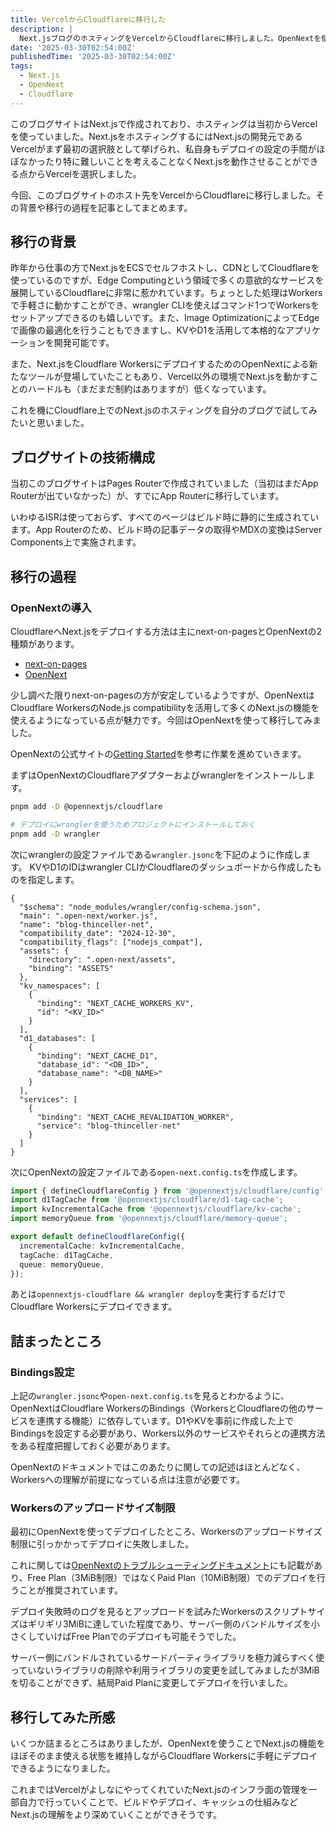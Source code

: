 ```yaml
---
title: VercelからCloudflareに移行した
description: |
  Next.jsブログのホスティングをVercelからCloudflareに移行しました。OpenNextを使った手順や、詰まったところをまとめます。
date: '2025-03-30T02:54:00Z'
publishedTime: '2025-03-30T02:54:00Z'
tags:
  - Next.js
  - OpenNext
  - Cloudflare
---
```


このブログサイトはNext.jsで作成されており、ホスティングは当初からVercelを使っていました。Next.jsをホスティングするにはNext.jsの開発元であるVercelがまず最初の選択肢として挙げられ、私自身もデプロイの設定の手間がほぼなかったり特に難しいことを考えることなくNext.jsを動作させることができる点からVercelを選択しました。

今回、このブログサイトのホスト先をVercelからCloudflareに移行しました。その背景や移行の過程を記事としてまとめます。

## 移行の背景

昨年から仕事の方でNext.jsをECSでセルフホストし、CDNとしてCloudflareを使っているのですが、Edge Computingという領域で多くの意欲的なサービスを展開しているCloudflareに非常に惹かれています。ちょっとした処理はWorkersで手軽さに動かすことができ、wrangler CLIを使えばコマンド1つでWorkersをセットアップできるのも嬉しいです。また、Image OptimizationによってEdgeで画像の最適化を行うこともできますし、KVやD1を活用して本格的なアプリケーションを開発可能です。

また、Next.jsをCloudflare WorkersにデプロイするためのOpenNextによる新たなツールが登場していたこともあり、Vercel以外の環境でNext.jsを動かすことのハードルも（まだまだ制約はありますが）低くなっています。

これを機にCloudflare上でのNext.jsのホスティングを自分のブログで試してみたいと思いました。

## ブログサイトの技術構成

当初このブログサイトはPages Routerで作成されていました（当初はまだApp Routerが出ていなかった）が、すでにApp Routerに移行しています。

いわゆるISRは使っておらず、すべてのページはビルド時に静的に生成されています。App Routerのため、ビルド時の記事データの取得やMDXの変換はServer Components上で実施されます。

## 移行の過程

### OpenNextの導入

CloudflareへNext.jsをデプロイする方法は主にnext-on-pagesとOpenNextの2種類があります。

- [next-on-pages](https://github.com/cloudflare/next-on-pages)
- [OpenNext](https://opennext.js.org/)

少し調べた限りnext-on-pagesの方が安定しているようですが、OpenNextはCloudflare WorkersのNode.js compatibilityを活用して多くのNext.jsの機能を使えるようになっている点が魅力です。今回はOpenNextを使って移行してみました。

OpenNextの公式サイトの[Getting Started](https://opennext.js.org/cloudflare/get-started)を参考に作業を進めていきます。

まずはOpenNextのCloudflareアダプターおよびwranglerをインストールします。

```bash
pnpm add -D @opennextjs/cloudflare

# デプロイにwranglerを使うためプロジェクトにインストールしておく
pnpm add -D wrangler
```

次にwranglerの設定ファイルである`wrangler.jsonc`を下記のように作成します。
KVやD1のIDはwrangler CLIかCloudflareのダッシュボードから作成したものを指定します。

```json:wrangler.jsonc
{
  "$schema": "node_modules/wrangler/config-schema.json",
  "main": ".open-next/worker.js",
  "name": "blog-thinceller-net",
  "compatibility_date": "2024-12-30",
  "compatibility_flags": ["nodejs_compat"],
  "assets": {
    "directory": ".open-next/assets",
    "binding": "ASSETS"
  },
  "kv_namespaces": [
    {
      "binding": "NEXT_CACHE_WORKERS_KV",
      "id": "<KV_ID>"
    }
  ],
  "d1_databases": [
    {
      "binding": "NEXT_CACHE_D1",
      "database_id": "<DB_ID>",
      "database_name": "<DB_NAME>"
    }
  ],
  "services": [
    {
      "binding": "NEXT_CACHE_REVALIDATION_WORKER",
      "service": "blog-thinceller-net"
    }
  ]
}
```

次にOpenNextの設定ファイルである`open-next.config.ts`を作成します。

```ts:open-next.config.ts
import { defineCloudflareConfig } from '@opennextjs/cloudflare/config';
import d1TagCache from '@opennextjs/cloudflare/d1-tag-cache';
import kvIncrementalCache from '@opennextjs/cloudflare/kv-cache';
import memoryQueue from '@opennextjs/cloudflare/memory-queue';

export default defineCloudflareConfig({
  incrementalCache: kvIncrementalCache,
  tagCache: d1TagCache,
  queue: memoryQueue,
});
```

あとは`opennextjs-cloudflare && wrangler deploy`を実行するだけでCloudflare Workersにデプロイできます。

## 詰まったところ

### Bindings設定

上記の`wrangler.jsonc`や`open-next.config.ts`を見るとわかるように、OpenNextはCloudflare WorkersのBindings（WorkersとCloudflareの他のサービスを連携する機能）に依存しています。D1やKVを事前に作成した上でBindingsを設定する必要があり、Workers以外のサービスやそれらとの連携方法をある程度把握しておく必要があります。

OpenNextのドキュメントではこのあたりに関しての記述はほとんどなく、Workersへの理解が前提になっている点は注意が必要です。

### Workersのアップロードサイズ制限

最初にOpenNextを使ってデプロイしたところ、Workersのアップロードサイズ制限に引っかかってデプロイに失敗しました。

これに関しては[OpenNextのトラブルシューティングドキュメント](https://opennext.js.org/cloudflare/troubleshooting#your-worker-exceeded-the-size-limit-of-3-mib)にも記載があり、Free Plan（3MiB制限）ではなくPaid Plan（10MiB制限）でのデプロイを行うことが推奨されています。

デプロイ失敗時のログを見るとアップロードを試みたWorkersのスクリプトサイズはギリギリ3MiBに達していた程度であり、サーバー側のバンドルサイズを小さくしていけばFree Planでのデプロイも可能そうでした。

サーバー側にバンドルされているサードパーティライブラリを極力減らすべく使っていないライブラリの削除や利用ライブラリの変更を試してみましたが3MiBを切ることができず、結局Paid Planに変更してデプロイを行いました。

## 移行してみた所感

いくつか詰まるところはありましたが、OpenNextを使うことでNext.jsの機能をほぼそのまま使える状態を維持しながらCloudflare Workersに手軽にデプロイできるようになりました。

これまではVercelがよしなにやってくれていたNext.jsのインフラ面の管理を一部自力で行っていくことで、ビルドやデプロイ、キャッシュの仕組みなどNext.jsの理解をより深めていくことができそうです。
